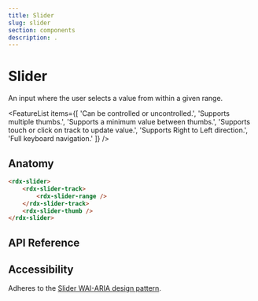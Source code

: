 ```yaml
---
title: Slider
slug: slider
section: components
description: .
---
```


# Slider

<Description>An input where the user selects a value from within a given range.</Description>

<ComponentPreview name="slider" file="slider-demo" />

<FeatureList items={[
    'Can be controlled or uncontrolled.',
    'Supports multiple thumbs.',
    'Supports a minimum value between thumbs.',
    'Supports touch or click on track to update value.',
    'Supports Right to Left direction.',
    'Full keyboard navigation.'
]} />

## Anatomy

```html
<rdx-slider>
    <rdx-slider-track>
        <rdx-slider-range />
    </rdx-slider-track>
    <rdx-slider-thumb />
</rdx-slider>
```

## API Reference

## Accessibility
Adheres to the [Slider WAI-ARIA design pattern](https://www.w3.org/WAI/ARIA/apg/patterns/slider-multithumb).

